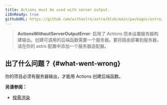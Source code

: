 ```yaml
---
title: Actions must be used with server output.
i18nReady: true
githubURL: https://github.com/withastro/astro/blob/main/packages/astro/src/core/errors/errors-data.ts
---
```


> **ActionsWithoutServerOutputError**: 启用了 Actions 但未设置服务器构建输出。创建可调用的后端函数需要一个服务器。要将路由部署到服务器，请在你的 astro 配置中添加一个服务器适配器。

## 出了什么问题？ \{#what-went-wrong\}
你的项目必须有服务器输出，才能用 Actions 创建后端函数。

**另请参阅：**
-  [按需渲染](/zh-cn/basics/rendering-modes/#on-demand-rendered)
